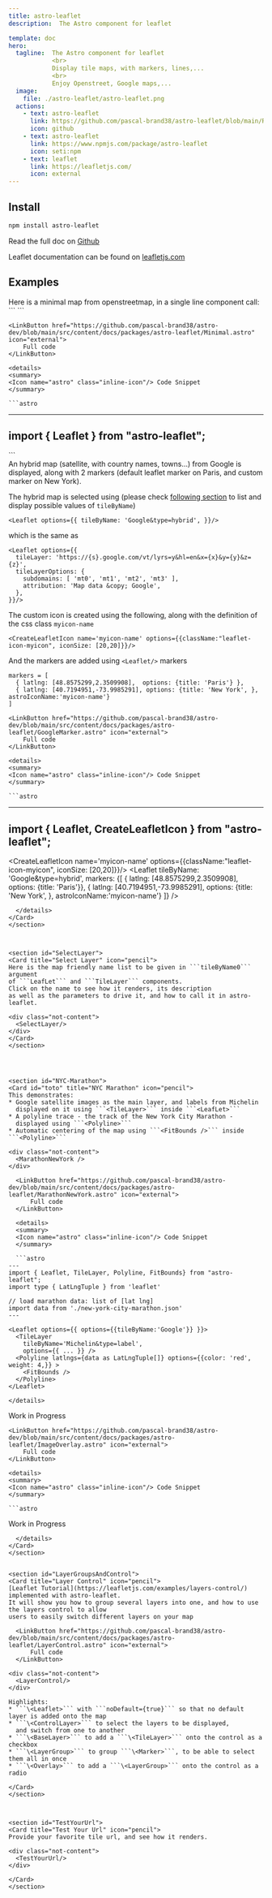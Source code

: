 ```yaml
---
title: astro-leaflet
description:  The Astro component for leaflet

template: doc
hero:
  tagline:  The Astro component for leaflet
            <br>
            Display tile maps, with markers, lines,...
            <br>
            Enjoy Openstreet, Google maps,...
  image:
    file: ./astro-leaflet/astro-leaflet.png
  actions:
    - text: astro-leaflet
      link: https://github.com/pascal-brand38/astro-leaflet/blob/main/README.md
      icon: github
    - text: astro-leaflet
      link: https://www.npmjs.com/package/astro-leaflet
      icon: seti:npm
    - text: leaflet
      link: https://leafletjs.com/
      icon: external
---
```




## Install

```bash
npm install astro-leaflet
```

Read the full doc on
[Github](https://github.com/pascal-brand38/astro-leaflet/blob/main/README.md)

Leaflet documentation can be found on [leafletjs.com](https://www.leafletjs.com/)



## Examples

<section id="minimal">
<Card title="Minimal" icon="pencil">
  Here is a minimal map from openstreetmap, in a single line component call: ``` <Leaflet /> ```


  <div class="not-content">
    <Minimal/>
  </div>

	<LinkButton href="https://github.com/pascal-brand38/astro-dev/blob/main/src/content/docs/packages/astro-leaflet/Minimal.astro" icon="external">
		Full code
	</LinkButton>

	<details>
	<summary>
	<Icon name="astro" class="inline-icon"/> Code Snippet
	</summary>

	```astro
  ---
  import { Leaflet } from "astro-leaflet";
  ---
  <Leaflet />
  ```
	</details>
</Card>
</section>

<section id="google-map-markers">
<Card title="Google Map with Markers" icon="pencil">
  An hybrid map (satellite, with country names, towns...) from Google is displayed, along
  with 2 markers (default leaflet marker on Paris, and custom marker on New York).

  The hybrid map is selected using
  (please check [following section](#SelectLayer) to list and display possible values of ```tileByName```)

  ```astro
  <Leaflet options={{ tileByName: 'Google&type=hybrid', }}/>
  ```

  which is the same as

  ```astro
  <Leaflet options={{
    tileLayer: 'https://{s}.google.com/vt/lyrs=y&hl=en&x={x}&y={y}&z={z}',
    tileLayerOptions: {
      subdomains: [ 'mt0', 'mt1', 'mt2', 'mt3' ],
      attribution: 'Map data &copy; Google',
    },
  }}/>
  ```

  The custom icon is created using the following, along with the definition
  of the css class ```myicon-name```

  ```astro
  <CreateLeafletIcon name='myicon-name' options={{className:"leaflet-icon-myicon", iconSize: [20,20]}}/>
  ```

  And the markers are added using ```<Leaflet/>``` markers

  ```astro
  markers = [
    { latlng: [48.8575299,2.3509908],  options: {title: 'Paris'} },
    { latlng: [40.7194951,-73.9985291], options: {title: 'New York', }, astroIconName:'myicon-name'}
  ]
  ```

  <div class="not-content">
    <GoogleMarker/>
  </div>

	<LinkButton href="https://github.com/pascal-brand38/astro-dev/blob/main/src/content/docs/packages/astro-leaflet/GoogleMarker.astro" icon="external">
		Full code
	</LinkButton>

	<details>
	<summary>
	<Icon name="astro" class="inline-icon"/> Code Snippet
	</summary>

	```astro
  ---
  import { Leaflet, CreateLeafletIcon } from "astro-leaflet";
  ---
  <CreateLeafletIcon name='myicon-name' options={{className:"leaflet-icon-myicon", iconSize: [20,20]}}/>
  <Leaflet
    tileByName: 'Google&type=hybrid',
    markers: {[
      { latlng: [48.8575299,2.3509908], options: {title: 'Paris'}},
      { latlng: [40.7194951,-73.9985291], options: {title: 'New York', }, astroIconName:'myicon-name'}
    ]}
  />

  <style is:global>
    /* class definition used to define the custom icon */
    .leaflet-icon-myicon {
      background:red;
      border:5px solid rgba(255,255,255,0.5);
      border-radius:50%;
    }
  </style>
  ```
	</details>
</Card>
</section>



<section id="SelectLayer">
<Card title="Select Layer" icon="pencil">
  Here is the map friendly name list to be given in ```tileByName0``` argument
  of ```LeafLet``` and ```TileLayer``` components.
  Click on the name to see how it renders, its description
  as well as the parameters to drive it, and how to call it in astro-leaflet.

  <div class="not-content">
    <SelectLayer/>
  </div>
</Card>
</section>




<section id="NYC-Marathon">
<Card id="toto" title="NYC Marathon" icon="pencil">
  This demonstrates:
  * Google satellite images as the main layer, and labels from Michelin
    displayed on it using ```<TileLayer>``` inside ```<LeafLet>```
  * A polyline trace - the track of the New York City Marathon -
    displayed using ```<Polyline>```
  * Automatic centering of the map using ```<FitBounds />``` inside ```<Polyline>```

  <div class="not-content">
    <MarathonNewYork />
  </div>

	<LinkButton href="https://github.com/pascal-brand38/astro-dev/blob/main/src/content/docs/packages/astro-leaflet/MarathonNewYork.astro" icon="external">
		Full code
	</LinkButton>

	<details>
	<summary>
	<Icon name="astro" class="inline-icon"/> Code Snippet
	</summary>

	```astro
  ---
  import { Leaflet, TileLayer, Polyline, FitBounds} from "astro-leaflet";
  import type { LatLngTuple } from 'leaflet'

  // load marathon data: list of [lat lng]
  import data from './new-york-city-marathon.json'
  ---

  <Leaflet options={{ options={{tileByName:'Google'}} }}>
    <TileLayer
      tileByName='Michelin&type=label',
      options={{ ... }} />
    <Polyline latlngs={data as LatLngTuple[]} options={{color: 'red', weight: 4,}} >
      <FitBounds />
    </Polyline>
  </Leaflet>
  ```
	</details>
</Card>
</section>



<section id="ImageOverlay">
<Card title="Image Overlay" icon="pencil">
  Work in Progress

  <div class="not-content">
    <ImageOverlay/>
  </div>

	<LinkButton href="https://github.com/pascal-brand38/astro-dev/blob/main/src/content/docs/packages/astro-leaflet/ImageOverlay.astro" icon="external">
		Full code
	</LinkButton>

	<details>
	<summary>
	<Icon name="astro" class="inline-icon"/> Code Snippet
	</summary>

	```astro
  Work in Progress
  ```
	</details>
</Card>
</section>


<section id="LayerGroupsAndControl">
<Card title="Layer Control" icon="pencil">
  [Leaflet Tutorial](https://leafletjs.com/examples/layers-control/) implemented with astro-leaflet.
  It will show you how to group several layers into one, and how to use the layers control to allow
  users to easily switch different layers on your map

	<LinkButton href="https://github.com/pascal-brand38/astro-dev/blob/main/src/content/docs/packages/astro-leaflet/LayerControl.astro" icon="external">
		Full code
	</LinkButton>

  <div class="not-content">
    <LayerControl/>
  </div>

  Highlights:
  * ```\<Leaflet>``` with ```noDefault={true}``` so that no default layer is added onto the map
  * ```\<ControlLayer>``` to select the layers to be displayed,
    and switch from one to another
  * ```\<BaseLayer>``` to add a ```\<TileLayer>``` onto the control as a checkbox
  * ```\<LayerGroup>``` to group ```\<Marker>```, to be able to select them all in once
  * ```\<Overlay>``` to add a ```\<LayerGroup>``` onto the control as a radio

</Card>
</section>



<section id="TestYourUrl">
<Card title="Test Your Url" icon="pencil">
  Provide your favorite tile url, and see how it renders.

  <div class="not-content">
    <TestYourUrl/>
  </div>

</Card>
</section>
